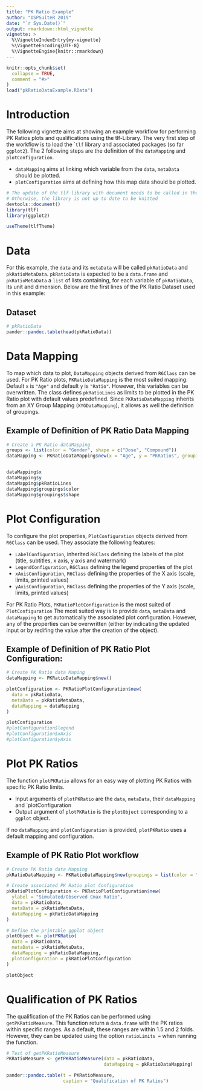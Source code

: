 ```yaml
---
title: "PK Ratio Example"
author: "OSPSuiteR 2019"
date: "`r Sys.Date()`"
output: rmarkdown::html_vignette
vignette: >
  %\VignetteIndexEntry{my-vignette}
  %\VignetteEncoding{UTF-8}
  %\VignetteEngine{knitr::rmarkdown}
---
```


```r
knitr::opts_chunk$set(
  collapse = TRUE,
  comment = "#>"
)
load("pkRatioDataExample.RData")
```

# Introduction
The following vignette aims at showing an example workflow for performing PK Ratios plots and qualifications using the tlf-Library.
The very first step of the workflow is to load the ``tlf` library and associated packages (so far `ggplot2`).
The 2 following steps are the definition of the `dataMapping` and `plotConfiguration`.

* `dataMapping` aims at linking which variable from the `data`, `metaData` should be plotted.
* `plotConfiguration` aims at defining how this map data should be plotted.


```r
# The update of the tlf library with document needs to be called in the vignette
# Otherwise, the library is not up to date to be knitted
devtools::document()
library(tlf)
library(ggplot2)
```
```r
useTheme(tlfTheme)
```

# Data
For this example, the `data` and its `metaData` will be called `pkRatioData` and `pkRatioMetaData`.
`pkRatioData` is expected to be a `data.frame` and `pkRatioMetaData` a `list` of lists containing, for each variable of `pkRatioData`, its unit and dimension.
Below are the first lines of the PK Ratio Dataset used in this example:

## Dataset
```r
# pkRatioData
pander::pandoc.table(head(pkRatioData))
```

# Data Mapping
To map which data to plot, `DataMapping` objects derived from `R6Class` can be used.
For PK Ratio plots, `PKRatioDataMapping` is the most suited mapping:
Default `x` is `"Age"` and default `y` is `"Ratio"`. However, this variables can be overwritten.
The class defines `pkRatioLines` as limits to be plotted in the PK Ratio plot with default values predefined.
Since `PKRatioDataMapping` inherits from an XY Group Mapping (`XYGDataMapping`), it allows as well the definition of groupings.

## Example of Definition of PK Ratio Data Mapping
```r
# Create a PK Ratio dataMapping
groups <- list(color = "Gender", shape = c("Dose", "Compound"))
dataMapping <- PKRatioDataMapping$new(x = "Age", y = "PKRatios", groupings = groups)


dataMapping$x
dataMapping$y
dataMapping$pkRatioLines
dataMapping$groupings$color
dataMapping$groupings$shape
```

# Plot Configuration
To configure the plot properties, `PlotConfiguration` objects derived from `R6Class` can be used.
They associate the following features:

* `LabelConfiguration`, inherited `R6Class` defining the labels of the plot (title, subtitles, x axis, y axis and watermark)
* `LegendConfiguration`, `R6Class` defining the legend properties of the plot
* `xAxisConfiguration`, `R6Class` defining the properties of the X axis (scale, limits, printed values)
* `yAxisConfiguration`, `R6Class` defining the properties of the Y axis (scale, limits, printed values)

For PK Ratio Plots, `PKRatioPlotConfiguration` is the most suited of `PlotConfiguration`
The most suited way is to provide `data`, `metaData` and `dataMapping` to get automatically the associated plot configuration. However, any of the properties can be overwritten (either by indicating the updated input or by redifing the value after the creation of the object).

## Example of Definition of PK Ratio Plot Configuration:

```r
# Create PK Ratio data Maping
dataMapping <- PKRatioDataMapping$new()

plotConfiguration <- PKRatioPlotConfiguration$new(
  data = pkRatioData,
  metaData = pkRatioMetaData,
  dataMapping = dataMapping
)

plotConfiguration
#plotConfiguration$legend
#plotConfiguration$xAxis
#plotConfiguration$yAxis
```

# Plot PK Ratios
The function `plotPKRatio` allows for an easy way of plotting PK Ratios with specific PK Ratio limits.

* Input arguments of `plotPKRatio` are the `data`, `metaData`, their `dataMapping` and  `plotConfiguration
* Output argument of `plotPKRatio` is the `plotObject` corresponding to a `ggplot` object.

If no `dataMapping` and `plotConfiguration` is provided, `plotPKRatio` uses a default mapping and configuration.

## Example of PK Ratio Plot workflow

```r
# Create PK Ratio data Mapping
pkRatioDataMapping <- PKRatioDataMapping$new(groupings = list(color = "Gender", shape = c("Dose", "Compound")))

# Create associated PK Ratio plot Configuration
pkRatioPlotConfiguration <- PKRatioPlotConfiguration$new(
  ylabel = "Simulated/Observed Cmax Ratio",
  data = pkRatioData,
  metaData = pkRatioMetaData,
  dataMapping = pkRatioDataMapping
)

# Define the printable ggplot object
plotObject <- plotPKRatio(
  data = pkRatioData, 
  metaData = pkRatioMetaData,
  dataMapping = pkRatioDataMapping, 
  plotConfiguration = pkRatioPlotConfiguration
)

plotObject

```

# Qualification of PK Ratios
The qualification of the PK Ratios can be performed using `getPKRatioMeasure`.
This function return a `data.frame` with the PK ratios within specific ranges.
As a default, these ranges are within 1.5 and 2 folds. However, they can be updated using the option `ratioLimits =` when running the function.

```r
# Test of getPKRatioMeasure
PKRatioMeasure <- getPKRatioMeasure(data = pkRatioData, 
                                    dataMapping = pkRatioDataMapping)

pander::pandoc.table(t = PKRatioMeasure,
                     caption = "Qualification of PK Ratios")
```
